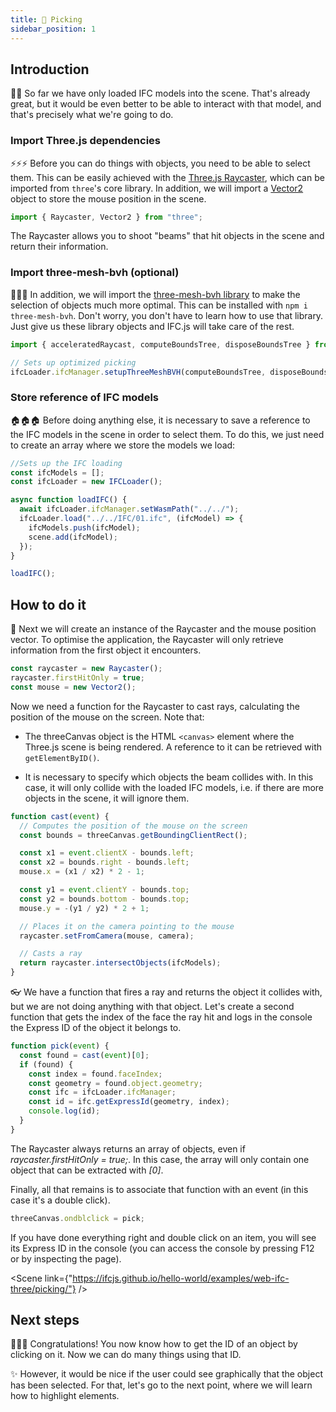 ```yaml
---
title: 🤏 Picking
sidebar_position: 1
---
```



## Introduction

🚶‍♀️
So far we have only loaded IFC models into the scene. That's already great, but it would be even better to be able to interact with that model, and that's precisely what we're going to do.

### Import Three.js dependencies

⚡⚡⚡
Before you can do things with objects, you need to be able to select them. This can be easily achieved with the [Three.js Raycaster](https://threejs.org/docs/#api/en/core/Raycaster), which can be imported from `three`'s core library. In addition, we will import a [Vector2](https://threejs.org/docs/#api/en/math/Vector2) object to store the mouse position in the scene.

```js
import { Raycaster, Vector2 } from "three";
```

<IfcAlert>The Raycaster allows you to shoot "beams" that hit objects in the scene and return their information.</IfcAlert>

### Import three-mesh-bvh (optional)

👩‍🚀🚀
In addition, we will import the [three-mesh-bvh library](https://github.com/gkjohnson/three-mesh-bvh) to make the selection of objects much more optimal. This can be installed with `npm i three-mesh-bvh`. Don't worry, you don't have to learn how to use that library. Just give us these library objects and IFC.js will take care of the rest.

```js
import { acceleratedRaycast, computeBoundsTree, disposeBoundsTree } from "three-mesh-bvh";

// Sets up optimized picking
ifcLoader.ifcManager.setupThreeMeshBVH(computeBoundsTree, disposeBoundsTree, acceleratedRaycast);
```

### Store reference of IFC models

🏠🏠🏠
Before doing anything else, it is necessary to save a reference to the IFC models in the scene in order to select them. To do this, we just need to create an array where we store the models we load:

```js {2,6}
//Sets up the IFC loading
const ifcModels = [];
const ifcLoader = new IFCLoader();

async function loadIFC() {
  await ifcLoader.ifcManager.setWasmPath("../../");
  ifcLoader.load("../../IFC/01.ifc", (ifcModel) => {
    ifcModels.push(ifcModel);
    scene.add(ifcModel);
  });
}

loadIFC();
```

## How to do it

🐁
Next we will create an instance of the Raycaster and the mouse position vector. To optimise the application, the Raycaster will only retrieve information from the first object it encounters.

```js
const raycaster = new Raycaster();
raycaster.firstHitOnly = true;
const mouse = new Vector2();
```

Now we need a function for the Raycaster to cast rays, calculating the position of the mouse on the screen. Note that:

- The threeCanvas object is the HTML <code>&lt;canvas&gt;</code> element where the Three.js scene is being rendered. A reference to it can be retrieved with `getElementByID()`.

- It is necessary to specify which objects the beam collides with. In this case, it will only collide with the loaded IFC models, i.e. if there are more objects in the scene, it will ignore them.

```js
function cast(event) {
  // Computes the position of the mouse on the screen
  const bounds = threeCanvas.getBoundingClientRect();

  const x1 = event.clientX - bounds.left;
  const x2 = bounds.right - bounds.left;
  mouse.x = (x1 / x2) * 2 - 1;

  const y1 = event.clientY - bounds.top;
  const y2 = bounds.bottom - bounds.top;
  mouse.y = -(y1 / y2) * 2 + 1;

  // Places it on the camera pointing to the mouse
  raycaster.setFromCamera(mouse, camera);

  // Casts a ray
  return raycaster.intersectObjects(ifcModels);
}
```

👓
We have a function that fires a ray and returns the object it collides with, but we are not doing anything with that object. Let's create a second function that gets the index of the face the ray hit and logs in the console the Express ID of the object it belongs to.

```js
function pick(event) {
  const found = cast(event)[0];
  if (found) {
    const index = found.faceIndex;
    const geometry = found.object.geometry;
    const ifc = ifcLoader.ifcManager;
    const id = ifc.getExpressId(geometry, index);
    console.log(id);
  }
}
```

<IfcAlert>
  The Raycaster always returns an array of objects, even if <i>raycaster.firstHitOnly = true;</i>. In this case, the array will only contain one object that can be extracted with <i>[0]</i>.
</IfcAlert>

Finally, all that remains is to associate that function with an event (in this case it's a double click).

```js
threeCanvas.ondblclick = pick;
```

If you have done everything right and double click on an item, you will see its Express ID in the console (you can access the console by pressing F12 or by inspecting the page).

<Scene link={"https://ifcjs.github.io/hello-world/examples/web-ifc-three/picking/"} />

## Next steps

🎉🎉🎉
Congratulations! You now know how to get the ID of an object by clicking on it. Now we can do many things using that ID.

✨
However, it would be nice if the user could see graphically that the object has been selected. For that, let's go to the next point, where we will learn how to highlight elements.
